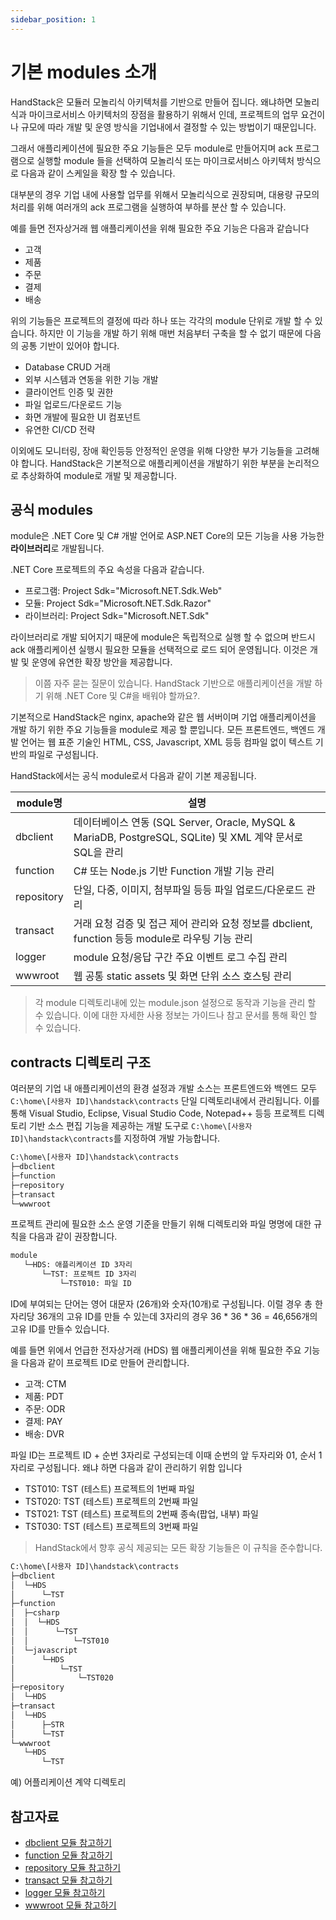 ```yaml
---
sidebar_position: 1
---
```


# 기본 modules 소개

HandStack은 모듈러 모놀리식 아키텍처를 기반으로 만들어 집니다. 왜냐하면 모놀리식과 마이크로서비스 아키텍처의 장점을 활용하기 위해서 인데, 프로젝트의 업무 요건이나 규모에 따라 개발 및 운영 방식을 기업내에서 결정할 수 있는 방법이기 때문입니다.

그래서 애플리케이션에 필요한 주요 기능들은 모두 module로 만들어지며 ack 프로그램으로 실행할 module 들을 선택하여 모놀리식 또는 마이크로서비스 아키텍처 방식으로 다음과 같이 스케일을 확장 할 수 있습니다.

대부분의 경우 기업 내에 사용할 업무를 위해서 모놀리식으로 권장되며, 대용량 규모의 처리를 위해 여러개의 ack 프로그램을 실행하여 부하를 분산 할 수 있습니다.

예를 들면 전자상거래 웹 애플리케이션을 위해 필요한 주요 기능은 다음과 같습니다

* 고객
* 제품
* 주문
* 결제
* 배송

위의 기능들은 프로젝트의 결정에 따라 하나 또는 각각의 module 단위로 개발 할 수 있습니다. 하지만 이 기능을 개발 하기 위해 매번 처음부터 구축을 할 수 없기 때문에 다음의 공통 기반이 있어야 합니다.

* Database CRUD 거래
* 외부 시스템과 연동을 위한 기능 개발
* 클라이언트 인증 및 권한
* 파일 업로드/다운로드 기능
* 화면 개발에 필요한 UI 컴포넌트
* 유연한 CI/CD 전략

이외에도 모니터링, 장애 확인등등 안정적인 운영을 위해 다양한 부가 기능들을 고려해야 합니다. HandStack은 기본적으로 애플리케이션을 개발하기 위한 부분을 논리적으로 추상화하여 module로 개발 및 제공합니다.

## 공식 modules

module은 .NET Core 및 C# 개발 언어로 ASP.NET Core의 모든 기능을 사용 가능한 **라이브러리**로 개발됩니다.

.NET Core 프로젝트의 주요 속성을 다음과 같습니다.
* 프로그램: Project Sdk="Microsoft.NET.Sdk.Web"
* 모듈: Project Sdk="Microsoft.NET.Sdk.Razor"
* 라이브러리: Project Sdk="Microsoft.NET.Sdk"

라이브러리로 개발 되어지기 때문에 module은 독립적으로 실행 할 수 없으며 반드시 ack 애플리케이션 실행시 필요한 모듈을 선택적으로 로드 되어 운영됩니다. 이것은 개발 및 운영에 유연한 확장 방안을 제공합니다.

> 이쯤 자주 묻는 질문이 있습니다. HandStack 기반으로 애플리케이션을 개발 하기 위해 .NET Core 및 C#을 배워야 할까요?.

기본적으로 HandStack은 nginx, apache와 같은 웹 서버이며 기업 애플리케이션을 개발 하기 위한 주요 기능들을 module로 제공 할 뿐입니다. 모든 프론트엔드, 백엔드 개발 언어는 웹 표준 기술인 HTML, CSS, Javascript, XML 등등 컴파일 없이 텍스트 기반의 파일로 구성됩니다.

HandStack에서는 공식 module로서 다음과 같이 기본 제공됩니다.

|module명|설명|
|---|---|
|dbclient|데이터베이스 연동 (SQL Server, Oracle, MySQL & MariaDB, PostgreSQL, SQLite) 및 XML 계약 문서로 SQL을 관리|
|function|C# 또는 Node.js 기반 Function 개발 기능 관리|
|repository|단일, 다중, 이미지, 첨부파일 등등 파일 업로드/다운로드 관리|
|transact|거래 요청 검증 및 접근 제어 관리와 요청 정보를 dbclient, function 등등 module로 라우팅 기능 관리|
|logger|module 요청/응답 구간 주요 이벤트 로그 수집 관리|
|wwwroot|웹 공통 static assets 및 화면 단위 소스 호스팅 관리|

> 각 module 디렉토리내에 있는 module.json 설정으로 동작과 기능을 관리 할 수 있습니다. 이에 대한 자세한 사용 정보는 가이드나 참고 문서를 통해 확인 할 수 있습니다. 

## contracts 디렉토리 구조

여러분의 기업 내 애플리케이션의 환경 설정과 개발 소스는 프론트엔드와 백엔드 모두 `C:\home\[사용자 ID]\handstack\contracts` 단일 디렉토리내에서 관리됩니다. 이를 통해 Visual Studio, Eclipse, Visual Studio Code, Notepad++ 등등 프로젝트 디렉토리 기반 소스 편집 기능을 제공하는 개발 도구로 `C:\home\[사용자 ID]\handstack\contracts`를 지정하여 개발 가능합니다.

```txt
C:\home\[사용자 ID]\handstack\contracts
├─dbclient
├─function
├─repository
├─transact
└─wwwroot
```

프로젝트 관리에 필요한 소스 운영 기준을 만들기 위해 디렉토리와 파일 명명에 대한 규칙을 다음과 같이 권장합니다.

```txt
module
   └─HDS: 애플리케이션 ID 3자리
       └─TST: 프로젝트 ID 3자리
           └─TST010: 파일 ID 
```

ID에 부여되는 단어는 영어 대문자 (26개)와 숫자(10개)로 구성됩니다. 이럴 경우 총 한 자리당 36개의 고유 ID를 만들 수 있는데 3자리의 경우 36 * 36 * 36 = 46,656개의 고유 ID를 만들수 있습니다.

예를 들면 위에서 언급한 전자상거래 (HDS) 웹 애플리케이션을 위해 필요한 주요 기능을 다음과 같이 프로젝트 ID로 만들어 관리합니다.

* 고객: CTM
* 제품: PDT
* 주문: ODR
* 결제: PAY
* 배송: DVR

파일 ID는 프로젝트 ID + 순번 3자리로 구성되는데 이때 순번의 앞 두자리와 01, 순서 1자리로 구성됩니다. 왜냐 하면 다음과 같이 관리하기 위함 입니다

* TST010: TST (테스트) 프로젝트의 1번째 파일
* TST020: TST (테스트) 프로젝트의 2번째 파일
* TST021: TST (테스트) 프로젝트의 2번째 종속(팝업, 내부) 파일
* TST030: TST (테스트) 프로젝트의 3번째 파일

> HandStack에서 향후 공식 제공되는 모든 확장 기능들은 이 규칙을 준수합니다.

```txt
C:\home\[사용자 ID]\handstack\contracts
├─dbclient
│  └─HDS
│      └─TST
├─function
│  ├─csharp
│  │  └─HDS
│  │      └─TST
│  │          └─TST010
│  └─javascript
│      └─HDS
│          └─TST
│              └─TST020
├─repository
│  └─HDS
├─transact
│  └─HDS
│      ├─STR
│      └─TST
└─wwwroot
   └─HDS
       └─TST
```
예) 어플리케이션 계약 디렉토리

## 참고자료
* [dbclient 모듈 참고하기](http://localhost:3000/docs/category/dbclient)
* [function 모듈 참고하기](http://localhost:3000/docs/category/function)
* [repository 모듈 참고하기](http://localhost:3000/docs/category/repository)
* [transact 모듈 참고하기](http://localhost:3000/docs/category/transact)
* [logger 모듈 참고하기](http://localhost:3000/docs/category/logger)
* [wwwroot 모듈 참고하기](http://localhost:3000/docs/category/wwwroot)